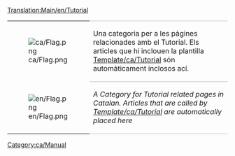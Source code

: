 [[Translation:Main/en/Tutorial]]{{en/-}}
{| 
|- valign="top"
| [[File:ca/Flag.png]]
| style="border-top:1px solid silver; border-bottom:1px solid silver;" |Una categoria per a les pàgines relacionades amb el Tutorial. Els articles que hi inclouen la plantilla [[Template/ca/Tutorial]] són automàticament inclosos ací.
|- valign="top"
| [[File:en/Flag.png]]
| style="border-bottom:1px solid silver;" |''A Category for Tutorial related pages in Catalan. Articles that are called by [[Template/ca/Tutorial]] are automatically placed here''
|}

[[Category:ca/Manual]]